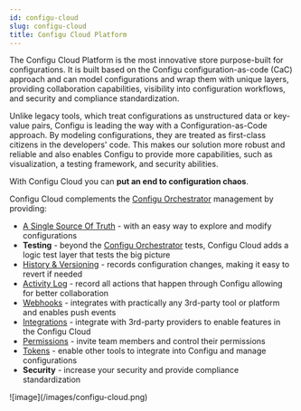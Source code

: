 ```yaml
---
id: configu-cloud
slug: configu-cloud
title: Configu Cloud Platform
---
```


The Configu Cloud Platform is the most innovative store purpose-built for configurations.
It is built based on the Configu configuration-as-code (CaC) approach and can model configurations and wrap them with unique layers, providing collaboration capabilities, visibility into configuration workflows,
and security and compliance standardization.

Unlike legacy tools, which treat configurations as unstructured data or key-value pairs, Configu is leading the way with a Configuration-as-Code approach. By modeling configurations,
they are treated as first-class citizens in the developers' code. This makes our solution more robust and reliable and also enables Configu to provide more capabilities, such as visualization, a testing framework, and security abilities.

With Configu Cloud you can **put an end to configuration chaos**.

Configu Cloud complements the [Configu Orchestrator](/configu-orchestrator) management by providing:

- [A Single Source Of Truth](/configs-explorer) - with an easy way to explore and modify configurations
- **Testing** - beyond the [Configu Orchestrator](/configu-orchestrator) tests, Configu Cloud adds a logic test layer that tests the big picture
- [History & Versioning](/configs-history) - records configuration changes, making it easy to revert if needed
- [Activity Log](/audit-log) - record all actions that happen through Configu allowing for better collaboration
- [Webhooks](/webhooks) - integrates with practically any 3rd-party tool or platform and enables push events
- [Integrations](/integrations) - integrate with 3rd-party providers to enable features in the Configu Cloud
- [Permissions](/members) - invite team members and control their permissions
- [Tokens](/tokens) - enable other tools to integrate into Configu and manage configurations
- **Security** - increase your security and provide compliance standardization

<Frame>![image](/images/configu-cloud.png)</Frame>